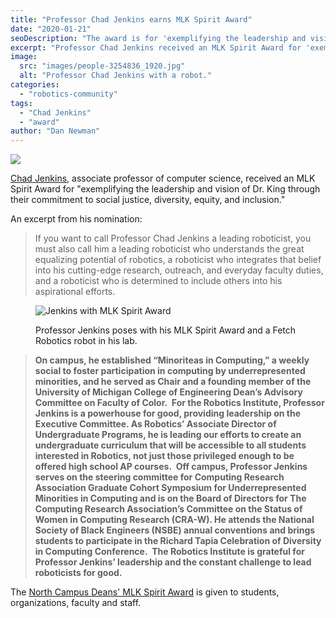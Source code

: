 ```yaml
---
title: "Professor Chad Jenkins earns MLK Spirit Award"
date: "2020-01-21"
seoDescription: "The award is for 'exemplifying the leadership and vision of Dr. King through their commitment to social justice, diversity, equity, and inclusion.'"
excerpt: "Professor Chad Jenkins received an MLK Spirit Award for 'exemplifying the leadership and vision of Dr. King through their commitment to social justice, diversity, equity, and inclusion.'"
image:
  src: "images/people-3254836_1920.jpg"
  alt: "Professor Chad Jenkins with a robot."
categories:
  - "robotics-community"
tags:
  - "Chad Jenkins"
  - "award"
author: "Dan Newman"
---
```


![](images/people-3254836_1920-1024x683.jpg)

[Chad Jenkins](https://robotics.umich.edu/profile/chad-jenkins/), associate professor of computer science, received an MLK Spirit Award for "exemplifying the leadership and vision of Dr. King through their commitment to social justice, diversity, equity, and inclusion."

An excerpt from his nomination:

> If you want to call Professor Chad Jenkins a leading roboticist, you must also call him a leading roboticist who understands the great equalizing potential of robotics, a roboticist who integrates that belief into his cutting-edge research, outreach, and everyday faculty duties, and a roboticist who is determined to include others into his aspirational efforts.



<figure>

![Jenkins with MLK Spirit Award](images/chad_mlk_spirit_award-1024x860.jpg)

<figcaption>

Professor Jenkins poses with his MLK Spirit Award and a Fetch Robotics robot in his lab.

</figcaption>

</figure>

> **On campus, he established “Minoriteas in Computing,” a weekly social to foster participation in computing by underrepresented minorities, and he served as Chair and a founding member of the University of Michigan College of Engineering Dean’s Advisory Committee on Faculty of Color.  For the Robotics Institute, Professor Jenkins is a powerhouse for good, providing leadership on the Executive Committee. As Robotics’ Associate Director of Undergraduate Programs, he is leading our efforts to create an undergraduate curriculum that will be accessible to all students interested in Robotics, not just those privileged enough to be offered high school AP courses.  Off campus, Professor Jenkins serves on the steering committee for Computing Research Association Graduate Cohort Symposium for Underrepresented Minorities in Computing and is on the Board of Directors for The Computing Research Association’s Committee on the Status of Women in Computing Research (CRA-W). He attends the National Society of Black Engineers (NSBE) annual conventions and brings students to participate in the Richard Tapia Celebration of Diversity in Computing Conference.  The Robotics Institute is grateful for Professor Jenkins’ leadership and the constant challenge to lead roboticists for good.**

The [North Campus Deans' MLK Spirit Award](https://diversity.engin.umich.edu/an-inclusive-campus/mlk-spirit-awards/) is given to students, organizations, faculty and staff.
